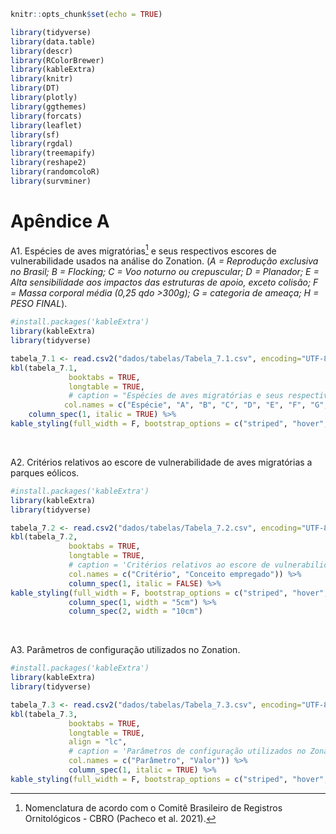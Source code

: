 <style> {
    margin: auto;
}
</style>

```r
knitr::opts_chunk$set(echo = TRUE)
```

```r

library(tidyverse)
library(data.table)
library(descr)
library(RColorBrewer)
library(kableExtra)
library(knitr)
library(DT)
library(plotly)
library(ggthemes)
library(forcats)
library(leaflet)
library(sf)
library(rgdal)
library(treemapify)
library(reshape2)
library(randomcoloR)
library(survminer)
```

# Apêndice A {- #apendiceA}

\pagestyle{headings}


A1. Espécies de aves migratórias^[Nomenclatura de acordo com o Comitê Brasileiro de Registros Ornitológicos - CBRO (Pacheco et al. 2021).] e seus respectivos escores de vulnerabilidade usados na análise do Zonation. (*A = Reprodução exclusiva no Brasil; B = Flocking; C = Voo noturno ou crepuscular; D =	Planador; E = Alta sensibilidade aos impactos das estruturas de apoio, exceto colisão; F = Massa corporal média (0,25 qdo >300g); G =	categoria de ameaça; H = PESO FINAL*).

```r

#install.packages('kableExtra')
library(kableExtra)
library(tidyverse)

tabela_7.1 <- read.csv2("dados/tabelas/Tabela_7.1.csv", encoding="UTF-8")
kbl(tabela_7.1,
             booktabs = TRUE,
             longtable = TRUE,
             # caption = "Espécies de aves migratórias e seus respectivos escores de vulnerabilidade usados na análise do Zonation.*",
            col.names = c("Espécie", "A", "B", "C", "D", "E", "F", "G", "H")) %>%
    column_spec(1, italic = TRUE) %>% 
kable_styling(full_width = F, bootstrap_options = c("striped", "hover", "condensed", "responsive"))

```


<br>

\newpage

A2. Critérios relativos ao escore de vulnerabilidade de aves migratórias a parques eólicos.  


```r

#install.packages('kableExtra')
library(kableExtra)
library(tidyverse)

tabela_7.2 <- read.csv2("dados/tabelas/Tabela_7.2.csv", encoding="UTF-8")
kbl(tabela_7.2,
             booktabs = TRUE,
             longtable = TRUE,
             # caption = 'Critérios relativos ao escore de vulnerabilidade de aves migratórias a parques eólicos.',
             col.names = c("Critério", "Conceito empregado")) %>%
             column_spec(1, italic = FALSE) %>% 
kable_styling(full_width = F, bootstrap_options = c("striped", "hover", "condensed", "responsive")) %>% 
             column_spec(1, width = "5cm") %>% 
             column_spec(2, width = "10cm")

```


<br>

A3.  Parâmetros de configuração utilizados no Zonation.  


```r

#install.packages('kableExtra')
library(kableExtra)
library(tidyverse)

tabela_7.3 <- read.csv2("dados/tabelas/Tabela_7.3.csv", encoding="UTF-8")
kbl(tabela_7.3,
             booktabs = TRUE,
             longtable = TRUE,
             align = "lc",
             # caption = 'Parâmetros de configuração utilizados no Zonation.',
             col.names = c("Parâmetro", "Valor")) %>%
             column_spec(1, italic = TRUE) %>% 
kable_styling(full_width = F, bootstrap_options = c("striped", "hover", "condensed", "responsive"))

```


